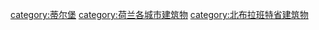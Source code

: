 [[category:蒂尔堡|category:蒂尔堡]]
[[category:荷兰各城市建筑物|category:荷兰各城市建筑物]]
[[category:北布拉班特省建筑物|category:北布拉班特省建筑物]]